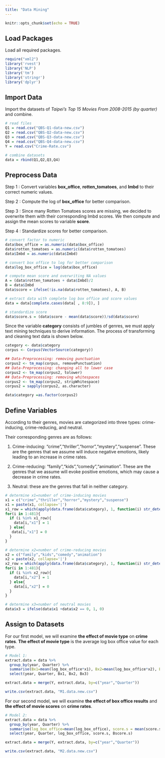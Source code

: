 ```yaml
---
title: "Data Mining"
---
```


```r
knitr::opts_chunk$set(echo = TRUE)
```

## Load Packages

Load all required packages.

```r
require("xml2")
library('rvest')
library('NLP')
library('tm')
library('stringr')
library('dplyr')
```

## Import Data

Import the datasets of *Taipei's Top 15 Movies From 2008-2015 (by quarter)* and combine.

```r
# read files
Q1 = read.csv("QBS-Q1-data-new.csv")
Q2 = read.csv("QBS-Q2-data-new.csv")
Q3 = read.csv("QBS-Q3-data-new.csv")
Q4 = read.csv("QBS-Q4-data-new.csv")
Y = read.csv("Crime-Rate.csv")

# combine datasets
data = rbind(Q1,Q2,Q3,Q4)
```

## Preprocess Data

Step 1 : Convert variables **box_office**, **rotten_tomatoes**, and **Imbd** to their correct numeric values. 

Step 2 : Compute the log of **box_office** for better comparison.

Step 3 : Since many Rotten Tomatoes scores are missing, we decided to overwrite them with their corresponding Imbd scores. We then compute and assign the mean scores to variable **score**. 

Step 4 : Standardize scores for better comparison.

```r
# convert factor to numeric
data$box_office = as.numeric(data$box_office)
data$rotten_tomatoes = as.numeric(data$rotten_tomatoes)
data$Imbd = as.numeric(data$Imbd)

# convert box office to log for better comparison
data$log_box_office = log(data$box_office)

# compute mean score and overwriting NA values
A = (data$rotten_tomatoes + data$Imbd)/2
B = data$Imbd
data$score = ifelse(!is.na(data$rotten_tomatoes), A, B)

# extract data with complete log box office and score values
data = data[complete.cases(data[ , 8:9]), ]

# standardize score
data$score.s = (data$score - mean(data$score))/sd(data$score)
```

Since the variable **category** consists of jumbles of genres, we must apply text mining techniques to derive information.
The process of transforming and cleaning text data is shown below.

```r
category <- data$category
corpus <- Corpus(VectorSource(category))

## Data-Preprocessing: removing punctuation
corpus2 <- tm_map(corpus, removePunctuation)
## Data-Preprocessing: changing all to lower case
corpus2 <- tm_map(corpus2, tolower)
## Data-Preprocessing: removing whitespaces
corpus2 <- tm_map(corpus2, stripWhitespace)
corpus2 = sapply(corpus2, as.character)

data$category =as.factor(corpus2)
```

## Define Variables

According to their genres, movies are categorized into three types: crime-inducing, crime-reducing, and neutral.

Their corresponding genres are as follows:

1. Crime-inducing: "crime","thriller","horror","mystery","suspense". These are the genres that we assume will induce negative emotions, likely leading to an increase in crime rates.

2. Crime-reducing: "family","kids","comedy","animation". These are the genres that we assume will evoke positive emotions, which may cause a decrease in crime rates.

3. Neutral: these are the genres that fall in neither category.

```r
# determine x1=number of crime-inducing movies
x1 = c("crime","thriller","horror","mystery","suspense")
x1 = paste(x1, collapse='|')
x1_row = which(apply(data.frame(data$category), 1, function(i) str_detect(paste(i, collapse=','), x1)))
for(i in 1:481){
  if (i %in% x1_row){
    data[i,"x1"] = 1
  } else{
   data[i,"x1"] = 0
  }
}

# determine x2=number of crime-reducing movies
x2 = c("family","kids","comedy","animation")
x2 = paste(x2, collapse='|')
x2_row = which(apply(data.frame(data$category), 1, function(i) str_detect(paste(i, collapse=','), x2)))
for(i in 1:481){
  if (i %in% x2_row){
    data[i,"x2"] = 1
  } else{
    data[i,"x2"] = 0
  }
}

# determine x3=number of neutral movies
data$x3 = ifelse(data$x1 +data$x2 == 0, 1, 0)
```

## Assign to Datasets

For our first model, we will examine **the effect of movie type** on **crime rates**. **The effect of movie type** is the average log box office value for each type.

```r
# Model 1:
extract.data = data %>%
  group_by(year, Quarter) %>%
  summarise(Bx1=mean(log_box_office*x1), Bx2=mean(log_box_office*x2), Bx3=mean(log_box_office*x3)) %>%
  select(year, Quarter, Bx1, Bx2, Bx3)

extract.data = merge(Y, extract.data, by=c("year","Quarter"))

write.csv(extract.data, "M1.data.new.csv")
```

For our second model, we will examine **the effect of box office results** and **the effect of movie scores** on **crime rates**.

```r
# Model 2:
extract.data = data %>%
  group_by(year, Quarter) %>%
  summarise(log_box_office=mean(log_box_office), score.s = mean(score.s), Bscore.s=mean(log_box_office*score.s)) %>%
  select(year, Quarter, log_box_office, score.s, Bscore.s) 

extract.data = merge(Y, extract.data, by=c("year","Quarter"))

write.csv(extract.data, "M2.data.new.csv")
```